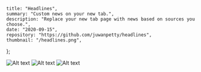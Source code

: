     title: "Headlines",
    summary: "Custom news on your new tab.",
    description: "Replace your new tab page with news based on sources you choose.",
    date: "2020-09-15",
    repository: "https://github.com/juwanpetty/headlines",
    thumbnail: "/headlines.png",
};

<Image src="/headlines-1.png" alt="Alt text" width={1440} height={ 1080} className="my-8 rounded-lg border border-neutral-200" />

<Image src="/headlines-2.png" alt="Alt text" width={1440} height={ 1080} className="my-8 rounded-lg border border-neutral-200" />

<Image src="/headlines-3.png" alt="Alt text" width={1440} height={ 1080} className="my-8 rounded-lg border border-neutral-200" />